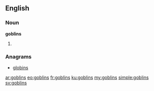 ==English==

===Noun===
'''goblins'''

# {{plural of|[[goblin]]}}

===Anagrams===
* [[globins#English|globins]]

[[ar:goblins]]
[[eo:goblins]]
[[fr:goblins]]
[[ku:goblins]]
[[my:goblins]]
[[simple:goblins]]
[[sv:goblins]]